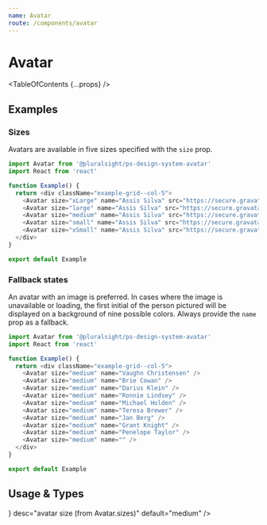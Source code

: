 ```yaml
---
name: Avatar
route: /components/avatar
---
```



# Avatar

<TableOfContents {...props} />

## Examples

### Sizes

Avatars are available in five sizes specified with the `size` prop.

```typescript
import Avatar from '@pluralsight/ps-design-system-avatar'
import React from 'react'

function Example() {
  return <div className="example-grid--col-5">
    <Avatar size="xLarge" name="Assis Silva" src="https://secure.gravatar.com/avatar/0f792a763ebf08411c7f566079e4adc7?s=400"  />
    <Avatar size="large" name="Assis Silva" src="https://secure.gravatar.com/avatar/0f792a763ebf08411c7f566079e4adc7?s=400"  />
    <Avatar size="medium" name="Assis Silva" src="https://secure.gravatar.com/avatar/0f792a763ebf08411c7f566079e4adc7?s=400"  />
    <Avatar size="small" name="Assis Silva" src="https://secure.gravatar.com/avatar/0f792a763ebf08411c7f566079e4adc7?s=400"  />
    <Avatar size="xSmall" name="Assis Silva" src="https://secure.gravatar.com/avatar/0f792a763ebf08411c7f566079e4adc7?s=400"  />
  </div>
}

export default Example
```

### Fallback states

An avatar with an image is preferred. In cases where the image is unavailable or loading, the first initial of the person pictured will be displayed on a background of nine possible colors. Always provide the `name` prop as a fallback.

```typescript
import Avatar from '@pluralsight/ps-design-system-avatar'
import React from 'react'

function Example() {
  return <div className="example-grid--col-5">
    <Avatar size="medium" name="Vaughn Christensen" />
    <Avatar size="medium" name="Brie Cowan" />
    <Avatar size="medium" name="Darius Klein" />
    <Avatar size="medium" name="Ronnie Lindsey" />
    <Avatar size="medium" name="Michael Holden" />
    <Avatar size="medium" name="Teresa Brewer" />
    <Avatar size="medium" name="Jan Berg" />
    <Avatar size="medium" name="Grant Knight" />
    <Avatar size="medium" name="Penelope Taylor" />
    <Avatar size="medium" name="" />
  </div>
}

export default Example
```


## Usage & Types

<Usage install="npm install @pluralsight/ps-design-system-avatar"
  import="import Avatar from '@pluralsight/ps-design-system-avatar'"
  packageName="avatar"
  />

<TypesTable>
  <TypesProp name="name" type="string" desc="used to generate intials as a fallback image" />
  <TypesProp name="size" type={<TypesEnum enum={Avatar.sizes}/>} desc="avatar size (from Avatar.sizes)" default="medium" />
  <TypesProp name="src" type="string" desc="URI or path to avatar image" />
</TypesTable>

